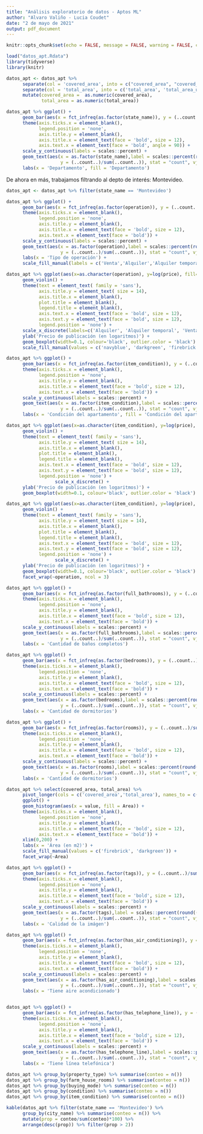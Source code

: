 ```yaml
---
title: "Análisis exploratorio de datos - Aptos ML"
author: "Alvaro Valiño - Lucia Coudet"
date: "2 de mayo de 2021"
output: pdf_document
---
```


```r
knitr::opts_chunk$set(echo = FALSE, message = FALSE, warning = FALSE, comment = FALSE)
```

```r
load("datos_apt.Rdata")
library(tidyverse)
library(knitr)

datos_apt <- datos_apt %>%  
      separate(col = 'covered_area', into = c("covered_area", "covered_area_unidad"), sep = "\\s") %>% 
      separate(col = 'total_area', into = c('total_area', 'total_area_unidad'), sep = "\\s") %>%
      mutate(covered_area =  as.numeric(covered_area),
             total_area = as.numeric(total_area))


```


```r
datos_apt %>% ggplot() +
      geom_bar(aes(x = fct_infreq(as.factor(state_name)), y = (..count..)/sum(..count..), fill = state_name)) +
      theme(axis.ticks.x = element_blank(),
            legend.position = 'none',
            axis.title.y = element_blank(),
            axis.title.x = element_text(face = 'bold', size = 12),
            axis.text.x = element_text(face = 'bold', angle = 90)) + 
      scale_y_continuous(labels = scales::percent) +
      geom_text(aes(x = as.factor(state_name),label = scales::percent(round((..count..)/sum(..count..), 2)), 
                    y = (..count..)/sum(..count..)), stat = "count", vjust = -0.5, size = 2) + 
      labs(x = 'Departamento', fill = 'Departamento')
```



De ahora en más, trabajamos filtrando al depto de interés: Montevideo.


```r
datos_apt <- datos_apt %>% filter(state_name == 'Montevideo')
```



```r
datos_apt %>% ggplot() +
      geom_bar(aes(x = fct_infreq(as.factor(operation)), y = (..count..)/sum(..count..), fill = operation)) +
      theme(axis.ticks.x = element_blank(),
            legend.position = 'none',
            axis.title.y = element_blank(),
            axis.title.x = element_text(face = 'bold', size = 12),
            axis.text.x = element_text(face = 'bold')) + 
      scale_y_continuous(labels = scales::percent) +
      geom_text(aes(x = as.factor(operation),label = scales::percent(round((..count..)/sum(..count..), 2)), 
                    y = (..count..)/sum(..count..)), stat = "count", vjust = -0.5, size = 4) + 
      labs(x = 'Tipo de operación') +
      scale_fill_manual(labels = c('Venta','Alquiler','Alquiler temporal'), values = c('navyblue', 'darkgreen', 'firebrick'))

```


```r

datos_apt %>% ggplot(aes(x=as.character(operation), y=log(price), fill=as.character(operation))) + 
      geom_violin() +
      theme(text = element_text( family = 'sans'),
            axis.title.y = element_text( size = 14),
            axis.title.x = element_blank(),
            plot.title = element_blank(),
            legend.title = element_blank(),
            axis.text.x = element_text(face = 'bold', size = 12),
            axis.text.y = element_text(face = 'bold', size = 12),
            legend.position = 'none') +
      scale_x_discrete(labels=c('Alquiler', 'Alquiler temporal', 'Venta')) +
      ylab('Precio de publicación (en logaritmos)') +
      geom_boxplot(width=0.1, colour='black', outlier.color = 'black') +
      scale_fill_manual(values = c('navyblue', 'darkgreen', 'firebrick'))

```


```r
datos_apt %>% ggplot() +
      geom_bar(aes(x = fct_infreq(as.factor(item_condition)), y = (..count..)/sum(..count..), fill = item_condition)) +
      theme(axis.ticks.x = element_blank(),
            legend.position = 'none',
            axis.title.y = element_blank(),
            axis.title.x = element_text(face = 'bold', size = 12),
            axis.text.x = element_text(face = 'bold')) + 
      scale_y_continuous(labels = scales::percent) +
      geom_text(aes(x = as.factor(item_condition),label = scales::percent(round((..count..)/sum(..count..), 2)), 
                    y = (..count..)/sum(..count..)), stat = "count", vjust = -0.5, size = 4) + 
      labs(x = 'Condición del apartamento', fill = 'Condición del apartamento')

```


```r

datos_apt %>% ggplot(aes(x=as.character(item_condition), y=log(price), fill=as.character(item_condition))) + 
      geom_violin() +
      theme(text = element_text( family = 'sans'),
            axis.title.y = element_text( size = 14),
            axis.title.x = element_blank(),
            plot.title = element_blank(),
            legend.title = element_blank(),
            axis.text.x = element_text(face = 'bold', size = 12),
            axis.text.y = element_text(face = 'bold', size = 12),
            legend.position = 'none') +
                  scale_x_discrete() +
      ylab('Precio de publicación (en logaritmos)') +
      geom_boxplot(width=0.1, colour='black', outlier.color = 'black') 

```



```r

datos_apt %>% ggplot(aes(x=as.character(item_condition), y=log(price), fill=as.character(item_condition))) + 
      geom_violin() +
      theme(text = element_text( family = 'sans'),
            axis.title.y = element_text( size = 14),
            axis.title.x = element_blank(),
            plot.title = element_blank(),
            legend.title = element_blank(),
            axis.text.x = element_text(face = 'bold', size = 12),
            axis.text.y = element_text(face = 'bold', size = 12),
            legend.position = 'none') +
                  scale_x_discrete() +
      ylab('Precio de publicación (en logaritmos)') +
      geom_boxplot(width=0.1, colour='black', outlier.color = 'black') +
      facet_wrap(~operation, ncol = 3)

```



```r
datos_apt %>% ggplot() +
      geom_bar(aes(x = fct_infreq(as.factor(full_bathrooms)), y = (..count..)/sum(..count..), fill = full_bathrooms)) +
      theme(axis.ticks.x = element_blank(),
            legend.position = 'none',
            axis.title.y = element_blank(),
            axis.title.x = element_text(face = 'bold', size = 12),
            axis.text.x = element_text(face = 'bold')) + 
      scale_y_continuous(labels = scales::percent) +
      geom_text(aes(x = as.factor(full_bathrooms),label = scales::percent(round((..count..)/sum(..count..), 2)), 
                    y = (..count..)/sum(..count..)), stat = "count", vjust = -0.5, size = 3) + 
      labs(x = 'Cantidad de baños completos')

```


```r
datos_apt %>% ggplot() +
      geom_bar(aes(x = fct_infreq(as.factor(bedrooms)), y = (..count..)/sum(..count..), fill = bedrooms)) +
      theme(axis.ticks.x = element_blank(),
            legend.position = 'none',
            axis.title.y = element_blank(),
            axis.title.x = element_text(face = 'bold', size = 12),
            axis.text.x = element_text(face = 'bold')) + 
      scale_y_continuous(labels = scales::percent) +
      geom_text(aes(x = as.factor(bedrooms),label = scales::percent(round((..count..)/sum(..count..), 2)), 
                    y = (..count..)/sum(..count..)), stat = "count", vjust = -0.5, size = 2) + 
      labs(x = 'Cantidad de dormitorios')
```

```r
datos_apt %>% ggplot() +
      geom_bar(aes(x = fct_infreq(as.factor(rooms)), y = (..count..)/sum(..count..), fill = rooms)) +
      theme(axis.ticks.x = element_blank(),
            legend.position = 'none',
            axis.title.y = element_blank(),
            axis.title.x = element_text(face = 'bold', size = 12),
            axis.text.x = element_text(face = 'bold')) + 
      scale_y_continuous(labels = scales::percent) +
      geom_text(aes(x = as.factor(rooms),label = scales::percent(round((..count..)/sum(..count..), 2)), 
                    y = (..count..)/sum(..count..)), stat = "count", vjust = -0.5, size = 2) + 
      labs(x = 'Cantidad de dormitorios')
```


```r

datos_apt %>% select(covered_area, total_area) %>% 
      pivot_longer(cols = c('covered_area','total_area'), names_to = c('Area')) %>% 
      ggplot() +
      geom_histogram(aes(x = value, fill = Area)) +
      theme(axis.ticks.x = element_blank(),
            legend.position = 'none',
            axis.title.y = element_blank(),
            axis.title.x = element_text(face = 'bold', size = 12),
            axis.text.x = element_text(face = 'bold')) +
      xlim(0,200) +
      labs(x = 'Área (en m2)') +
      scale_fill_manual(values = c('firebrick', 'darkgreen')) +
      facet_wrap(~Area)
```


```r

datos_apt %>% ggplot() +
      geom_bar(aes(x = fct_infreq(as.factor(tags)), y = (..count..)/sum(..count..), fill = tags)) +
      theme(axis.ticks.x = element_blank(),
            legend.position = 'none',
            axis.title.y = element_blank(),
            axis.title.x = element_text(face = 'bold', size = 12),
            axis.text.x = element_text(face = 'bold')) + 
      scale_y_continuous(labels = scales::percent) +
      geom_text(aes(x = as.factor(tags),label = scales::percent(round((..count..)/sum(..count..), 2)), 
                    y = (..count..)/sum(..count..)), stat = "count", vjust = -0.5, size = 4) + 
      labs(x = 'Calidad de la imágen')

```

```r
datos_apt %>% ggplot() +
      geom_bar(aes(x = fct_infreq(as.factor(has_air_conditioning)), y = (..count..)/sum(..count..), fill = has_air_conditioning)) +
      theme(axis.ticks.x = element_blank(),
            legend.position = 'none',
            axis.title.y = element_blank(),
            axis.title.x = element_text(face = 'bold', size = 12),
            axis.text.x = element_text(face = 'bold')) + 
      scale_y_continuous(labels = scales::percent) +
      geom_text(aes(x = as.factor(has_air_conditioning),label = scales::percent(round((..count..)/sum(..count..), 2)), 
                    y = (..count..)/sum(..count..)), stat = "count", vjust = -0.5, size = 4) + 
      labs(x = 'Tiene aire acondicionado')



```




```r
datos_apt %>% ggplot() +
      geom_bar(aes(x = fct_infreq(as.factor(has_telephone_line)), y = (..count..)/sum(..count..), fill = has_telephone_line)) +
      theme(axis.ticks.x = element_blank(),
            legend.position = 'none',
            axis.title.y = element_blank(),
            axis.title.x = element_text(face = 'bold', size = 12),
            axis.text.x = element_text(face = 'bold')) + 
      scale_y_continuous(labels = scales::percent) +
      geom_text(aes(x = as.factor(has_telephone_line),label = scales::percent(round((..count..)/sum(..count..), 2)), 
                    y = (..count..)/sum(..count..)), stat = "count", vjust = -0.5, size = 4) + 
      labs(x = 'Tiene línea telefónica')
```



```r
datos_apt %>% group_by(property_type) %>% summarise(conteo = n())
datos_apt %>% group_by(farm_house_rooms) %>% summarise(conteo = n())
datos_apt %>% group_by(buying_mode) %>% summarise(conteo = n())
datos_apt %>% group_by(condition) %>% summarise(conteo = n())
datos_apt %>% group_by(item_condition) %>% summarise(conteo = n())
```



```r
kable(datos_apt %>% filter(state_name == 'Montevideo') %>%
      group_by(city_name) %>% summarise(conteo = n()) %>%
      mutate(prop = conteo/sum(conteo)*100) %>%
      arrange(desc(prop)) %>% filter(prop > 2))  

```

















